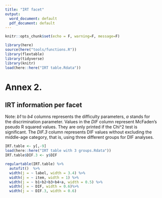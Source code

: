```yaml
---
title: "IRT facet"
output:
  word_document: default
  pdf_document: default
---
```


```r
knitr::opts_chunk$set(echo = F, warning=F, message=F)
```


```r
library(here)
source(here("tools/functions.R"))
library(flextable)
library(tidyverse)
library(knitr)
load(here::here("IRT table.Rdata"))
```

# Annex 2.

## IRT information per facet


Note: *b1* to *b4* columns represents the difficulty parameters, *a* stands for the discrimination parameter. Values in the *DIF* column represent McFaden's pseudo R squared values. They are only printed if the Chi^2 test is significant. The *DIF.3* column represents DIF values without excluding the middle-age category, that is, using three different groups for DIF analyses.


```r

IRT.table <- y[,-9]
load(here::here("IRT table with 3 groups.Rdata"))
IRT.table$DIF.3 <- y$DIF

regulartable(IRT.table) %>% 
  autofit()  %>% 
  width(j = ~ label, width = 3.4) %>% 
  width(j = ~ item, width = 1) %>% 
  width(j = ~ b1+b2+b3+b4+a, width = 0.5) %>% 
  width(j = ~ DIF, width = 0.6)%>% 
  width(j = ~ DIF.3, width = 0.6)
```

